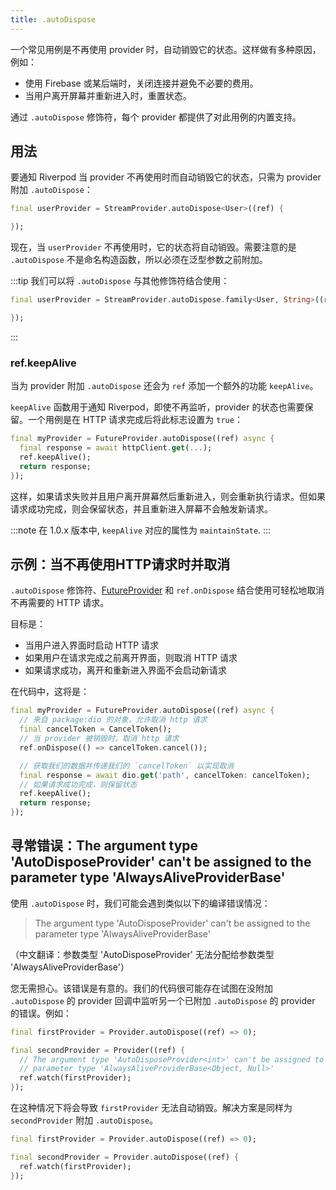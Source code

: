 ```yaml
---
title: .autoDispose
---
```



一个常见用例是不再使用 provider 时，自动销毁它的状态。这样做有多种原因，例如：

- 使用 Firebase 或某后端时，关闭连接并避免不必要的费用。
- 当用户离开屏幕并重新进入时，重置状态。

通过 `.autoDispose` 修饰符，每个 provider 都提供了对此用例的内置支持。

## 用法

要通知 Riverpod 当 provider 不再使用时而自动销毁它的状态，只需为 provider 附加 `.autoDispose`：

```dart
final userProvider = StreamProvider.autoDispose<User>((ref) {

});
```
现在，当 `userProvider` 不再使用时，它的状态将自动销毁。需要注意的是 `.autoDispose` 不是命名构造函数，所以必须在泛型参数之前附加。

:::tip
我们可以将 `.autoDispose` 与其他修饰符结合使用：

```dart
final userProvider = StreamProvider.autoDispose.family<User, String>((ref, id) {

});
```

:::

### ref.keepAlive

当为 provider 附加 `.autoDispose` 还会为 `ref` 添加一个额外的功能 `keepAlive`。

`keepAlive` 函数用于通知 Riverpod，即使不再监听，provider 的状态也需要保留。一个用例是在 HTTP 请求完成后将此标志设置为 `true`：

```dart
final myProvider = FutureProvider.autoDispose((ref) async {
  final response = await httpClient.get(...);
  ref.keepAlive();
  return response;
});
```
这样，如果请求失败并且用户离开屏幕然后重新进入，则会重新执行请求。但如果请求成功完成，则会保留状态，并且重新进入屏幕不会触发新请求。

:::note
在 1.0.x 版本中, `keepAlive` 对应的属性为 `maintainState`.
::: 

## 示例：当不再使用HTTP请求时并取消

`.autoDispose` 修饰符、[FutureProvider] 和 `ref.onDispose` 结合使用可轻松地取消不再需要的 HTTP 请求。

目标是：

- 当用户进入界面时启动 HTTP 请求
- 如果用户在请求完成之前离开界面，则取消 HTTP 请求
- 如果请求成功，离开和重新进入界面不会启动新请求

在代码中，这将是：

```dart
final myProvider = FutureProvider.autoDispose((ref) async {
  // 来自 package:dio 的对象，允许取消 http 请求
  final cancelToken = CancelToken();
  // 当 provider 被销毁时，取消 http 请求
  ref.onDispose(() => cancelToken.cancel());

  // 获取我们的数据并传递我们的 `cancelToken` 以实现取消
  final response = await dio.get('path', cancelToken: cancelToken);
  // 如果请求成功完成，则保留状态
  ref.keepAlive();
  return response;
});
```

## 寻常错误：The argument type 'AutoDisposeProvider' can't be assigned to the parameter type 'AlwaysAliveProviderBase'

使用 `.autoDispose` 时，我们可能会遇到类似以下的编译错误情况：

> The argument type 'AutoDisposeProvider' can't be assigned to the parameter type 'AlwaysAliveProviderBase'

（中文翻译：参数类型 'AutoDisposeProvider' 无法分配给参数类型 'AlwaysAliveProviderBase'）

您无需担心。该错误是有意的。我们的代码很可能存在试图在没附加 `.autoDispose` 的 provider 回调中监听另一个已附加 `.autoDispose` 的 provider 的错误。例如：

```dart
final firstProvider = Provider.autoDispose((ref) => 0);

final secondProvider = Provider((ref) {
  // The argument type 'AutoDisposeProvider<int>' can't be assigned to the
  // parameter type 'AlwaysAliveProviderBase<Object, Null>'
  ref.watch(firstProvider);
});
```
在这种情况下将会导致 `firstProvider` 无法自动销毁。解决方案是同样为 `secondProvider` 附加 `.autoDispose`。

```dart
final firstProvider = Provider.autoDispose((ref) => 0);

final secondProvider = Provider.autoDispose((ref) {
  ref.watch(firstProvider);
});
```

[futureprovider]: ../../providers/future_provider
